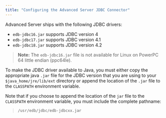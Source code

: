 ```yaml
---
title: "Configuring the Advanced Server JDBC Connector"
---
```


<div id="configuring_the_advanced_server_jdbc_connector" class="registered_link"></div>


Advanced Server ships with the following JDBC drivers:

-   `edb-jdbc16.jar` supports JDBC version 4
-   `edb-jdbc17.jar` supports JDBC version 4.1
-   `edb-jdbc18.jar` supports JDBC version 4.2

> **Note:** The `edb-jdbc16.jar` file is not available for Linux on PowerPC 64 little endian (ppc64le).


To make the JDBC driver available to Java, you must either copy the appropriate java `.jar` file for the JDBC version that you are using to your `$java_home/jre/lib/ext` directory or append the location of the `.jar` file to the `CLASSPATH` environment variable.

Note that if you choose to append the location of the `jar` file to the `CLASSPATH` environment variable, you must include the complete pathname:

> `/usr/edb/jdbc/edb-jdbcxx.jar`
